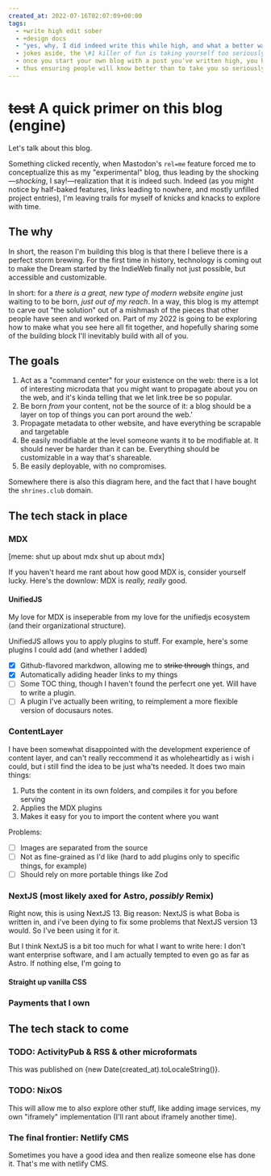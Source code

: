 ```yaml
---
created_at: 2022-07-16T02:07:09+00:00
tags:
  - +write high edit sober
  - +design docs
  - "yes, why, I did indeed write this while high, and what a better way to set the tone"
  - jokes aside, the \#1 killer of fun is taking yourself too seriously or professionally
  - once you start your own blog with a post you've written high, you have set the floor you're authorized to stoop down to
  - thus ensuring people will know better than to take you so seriously that you'll be too self conscious to write a post while high
---
```


# ~~test~~ A quick primer on this blog (engine)

Let's talk about this blog.

Something clicked recently, when Mastodon's `rel=me` feature forced me to conceptualize this as my "experimental" blog, thus
leading by the shocking—_shocking_, I say!—realization that it is indeed such. Indeed (as you might notice by half-baked features,
links leading to nowhere, and mostly unfilled project entries), I'm leaving trails for myself of knicks and knacks to
explore with time.

## The why

In short, the reason I'm building this blog is that there I believe there is a perfect storm brewing.
For the first time in history, technology is coming out to make the Dream started by the IndieWeb finally not
just possible, but accessible and customizable.

In short: for a _there is a great, new type of modern website engine_
just waiting to to be born, _just out of my reach_. In a way, this blog is my attempt to carve out "the solution" out of
a mishmash of the pieces that other people have seen and worked on. Part of my 2022 is going to be exploring how to make what you see here all fit together, and hopefully sharing
some of the building block I'll inevitably build with all of you.

## The goals

1. Act as a "command center" for your existence on the web: there is a lot of interesting microdata that you
   might want to propagate about you on the web, and it's kinda telling that we let link.tree be so popular.
2. Be born _from_ your content, not be the source of it: a blog should be a layer on top of things you can
   port around the web.'
3. Propagate metadata to other website, and have everything be scrapable and targetable
4. Be easily modifiable at the level someone wants it to be modifiable at. It should never be harder than
   it can be. Everything should be customizable in a way that's shareable.
5. Be easily deployable, with no compromises.

Somewhere there is also this diagram here, and the fact that I have bought the `shrines.club` domain.

## The tech stack in place

### MDX

[meme: shut up about mdx shut up about mdx]

If you haven't heard me rant about how good MDX is, consider yourself lucky. Here's the downlow: MDX
is _really, really_ good.

#### UnifiedJS

My love for MDX is inseperable from my love for the unifiedjs ecosystem (and their organizational structure).

UnifiedJS allows you to apply plugins to stuff. For example, here's some plugins I could add (and whether I added)

- [x] Github-flavored markdwon, allowing me to ~~strike through~~ things, and
- [x] Automatically adiding header links to my things
- [ ] Some TOC thing, though I haven't found the perfecrt one yet. Will have to write a plugin.
- [ ] A plugin I've actually been writing, to reimplement a more flexible version of docusaurs notes.

### ContentLayer

I have been somewhat disappointed with the development experience of content layer, and can't really reccommend it
as wholeheartidly as i wish i could, but i still find the idea to be just wha'ts needed. It does two main things:

1. Puts the content in its own folders, and compiles it for you before serving
2. Applies the MDX plugins
3. Makes it easy for you to import the content where you want

Problems:

- [ ] Images are separated from the source
- [ ] Not as fine-grained as I'd like (hard to add plugins only to specific things, for example)
- [ ] Should rely on more portable things like Zod

### NextJS (most likely axed for Astro, _possibly_ Remix)

Right now, this is using NextJS 13. Big reason: NextJS is what Boba is written in, and i've been dying to fix some
problems that NextJS version 13 would. So I've been using it for it.

But I think NextJS is a bit too much for what I want to write here: I don't want enterprise software, and I am actually
tempted to even go as far as Astro. If nothing else, I'm going to

#### Straight up vanilla CSS

### Payments that I own

## The tech stack to come

### TODO: ActivityPub & RSS & other microformats

This was published on {new Date(created_at).toLocaleString()}.

### TODO: NixOS

This will allow me to also explore other stuff, like adding image services, my own "iframely"
implementation (I'll rant about iframely another time).

### The final frontier: Netlify CMS

Sometimes you have a good idea and then realize someone else has done it. That's me with netlify CMS.
